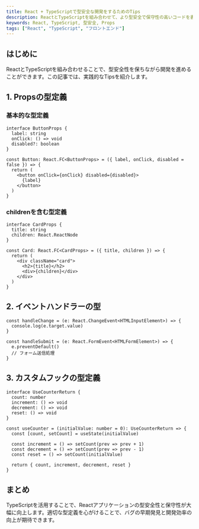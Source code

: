 ```yaml
---
title: React + TypeScriptで型安全な開発をするためのTips
description: ReactとTypeScriptを組み合わせて、より型安全で保守性の高いコードを書くためのテクニックを紹介します
keywords: React, TypeScript, 型安全, Props
tags: ["React", "TypeScript", "フロントエンド"]
---
```


## はじめに

ReactとTypeScriptを組み合わせることで、型安全性を保ちながら開発を進めることができます。この記事では、実践的なTipsを紹介します。

## 1. Propsの型定義

### 基本的な型定義

```tsx
interface ButtonProps {
  label: string
  onClick: () => void
  disabled?: boolean
}

const Button: React.FC<ButtonProps> = ({ label, onClick, disabled = false }) => {
  return (
    <button onClick={onClick} disabled={disabled}>
      {label}
    </button>
  )
}
```

### childrenを含む型定義

```tsx
interface CardProps {
  title: string
  children: React.ReactNode
}

const Card: React.FC<CardProps> = ({ title, children }) => {
  return (
    <div className="card">
      <h2>{title}</h2>
      <div>{children}</div>
    </div>
  )
}
```

## 2. イベントハンドラーの型

```tsx
const handleChange = (e: React.ChangeEvent<HTMLInputElement>) => {
  console.log(e.target.value)
}

const handleSubmit = (e: React.FormEvent<HTMLFormElement>) => {
  e.preventDefault()
  // フォーム送信処理
}
```

## 3. カスタムフックの型定義

```tsx
interface UseCounterReturn {
  count: number
  increment: () => void
  decrement: () => void
  reset: () => void
}

const useCounter = (initialValue: number = 0): UseCounterReturn => {
  const [count, setCount] = useState(initialValue)

  const increment = () => setCount(prev => prev + 1)
  const decrement = () => setCount(prev => prev - 1)
  const reset = () => setCount(initialValue)

  return { count, increment, decrement, reset }
}
```

## まとめ

TypeScriptを活用することで、Reactアプリケーションの型安全性と保守性が大幅に向上します。適切な型定義を心がけることで、バグの早期発見と開発効率の向上が期待できます。